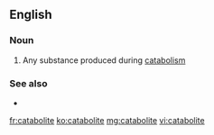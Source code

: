 ==English==

===Noun===
{{en-noun}}

# {{lb|en|biochemistry}} Any substance produced during [[catabolism]]

===See also===
* {{l|en|metabolite}}

[[fr:catabolite]]
[[ko:catabolite]]
[[mg:catabolite]]
[[vi:catabolite]]
